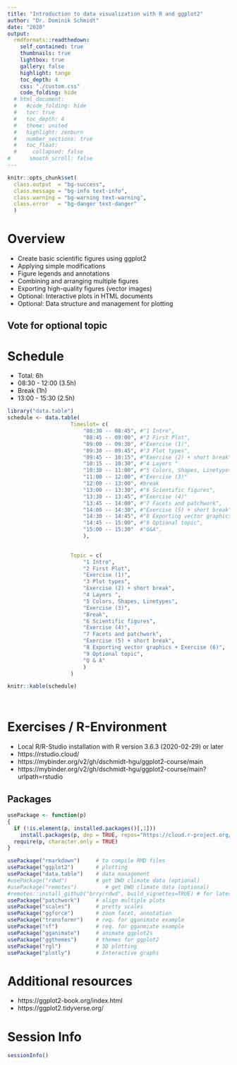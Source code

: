 ```yaml
---
title: "Introduction to data visualization with R and ggplot2"
author: "Dr. Dominik Schmidt"
date: "2020"
output:
  rmdformats::readthedown:
    self_contained: true
    thumbnails: true
    lightbox: true
    gallery: false
    highlight: tango
    toc_depth: 4    
    css: "./custom.css"     
    code_folding: hide
  # html_document:
  #   #code_folding: hide
  #   toc: true
  #   toc_depth: 4
  #   theme: united
  #   highlight: zenburn
  #   number_sections: true
  #   toc_float: 
  #     collapsed: false
#      smooth_scroll: false
---
```


```r

knitr::opts_chunk$set(
  class.output  = "bg-success",
  class.message = "bg-info text-info",
  class.warning = "bg-warning text-warning",
  class.error   = "bg-danger text-danger"
  )
```
 
# Overview     

 
- Create basic scientific figures using ggplot2 
- Applying simple modifications 
- Figure legends and annotations 
- Combining and arranging multiple figures 
- Exporting high-quality figures (vector images) 
- Optional: Interactive plots in HTML documents 
- Optional: Data structure and management for plotting 


## Vote for optional topic


# Schedule 

- Total: 6h 
- 08:30 - 12:00 (3.5h)
- Break (1h)
- 13:00 - 15:30 (2.5h)






```r

library("data.table")
schedule <- data.table( 
					Timeslot= c(
						"08:30 -- 08:45", #"1 Intro", 
						"08:45 -- 09:00", #"2 First Plot",
						"09:00 -- 09:30", #"Exercise (1)",
						"09:30 -- 09:45", #"3 Plot types",
						"09:45 -- 10:15", #"Exercise (2) + short break",
						"10:15 -- 10:30", #"4 Layers "
						"10:30 -- 11:00", #"5 Colors, Shapes, Linetypes",
						"11:00 -- 12:00", #"Exercise (3)"
						"12:00 -- 13:00", #break
						"13:00 -- 13:30", #"6 Scientific figures",	
						"13:30 -- 13:45", #"Exercise (4)"
						"13:45 -- 14:00", #"7 Facets and patchwork",	
						"14:00 -- 14:30", #"Exercise (5) + short break"	
						"14:30 -- 14:45", #"8 Exporting vector graphics",	
						"14:45 -- 15:00", #"9 Optional topic",	
						"15:00 -- 15:30"  #"Q&A",		
						),
					                        

					Topic = c(
						"1 Intro", 
						"2 First Plot",
						"Exercise (1)",
						"3 Plot types",
						"Exercise (2) + short break",
						"4 Layers ",
						"5 Colors, Shapes, Linetypes",
						"Exercise (3)",
						"Break",
						"6 Scientific figures",	
						"Exercise (4)",
						"7 Facets and patchwork",	
						"Exercise (5) + short break",	
						"8 Exporting vector graphics + Exercise (6)",	
						"9 Optional topic",	
						"Q & A"
						)
					)

knitr::kable(schedule)




```



# Exercises / R-Environment

- Local R/R-Studio installation with R version 3.6.3 (2020-02-29) or later
- https://rstudio.cloud/
- https://mybinder.org/v2/gh/dschmidt-hgu/ggplot2-course/main
- https://mybinder.org/v2/gh/dschmidt-hgu/ggplot2-course/main?urlpath=rstudio

## Packages

```r

usePackage <- function(p)   
{ 
  if (!is.element(p, installed.packages()[,1])) 
    install.packages(p, dep = TRUE, repos="https://cloud.r-project.org/", lib=.libPaths()[1]) 
  require(p, character.only = TRUE) 
} 

usePackage("rmarkdown")     # to compile RMD files
usePackage("ggplot2")  		# plotting
usePackage("data.table")    # data management
#usePackage("rdwd")         # get DWD climate data (optional)
#usePackage("remotes")         # get DWD climate data (optional)
#remotes::install_github("brry/rdwd", build_vignettes=TRUE) # for latest version
usePackage("patchwork")     # align multiple plots
usePackage("scales")        # pretty scales
usePackage("ggforce")       # zoom facet, annotation
usePackage("transformr")    # req. for gganimate example
usePackage("sf")            # req. for gganmiate example
usePackage("gganimate")     # animate ggplot2s
usePackage("ggthemes")      # themes for ggplot2
usePackage("rgl")           # 3D plotting
usePackage("plotly")        # Interactive graphs


```



# Additional resources

- https://ggplot2-book.org/index.html
- https://ggplot2.tidyverse.org/


#  Session Info

```r

sessionInfo()

```

